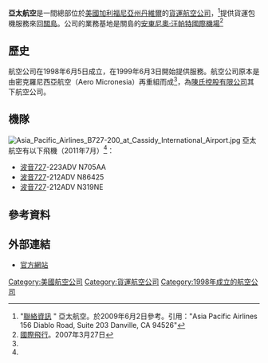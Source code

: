 {{Airline infobox
| airline = 亞太航空<br>Asia Pacific Airlines
| nativename = 
| image = 
| logo = APALogo.png
| logo_size =
| IATA= P9
| ICAO= MGE
| callsign= MAGELLAN
| founded= 1998年
| commenced = 1999年
| hubs= {{flag|關島}}[[安東尼奧·汪帕特國際機場|安東尼奧·汪帕特國際機場]]
| secondary_hubs = {{US}}[[檀香山國際機場|檀香山國際機場]]
| focus_cities= 
| frequent_flyer= 
| lounge= 
| alliance= 
| fleet_size= 3
| destinations= 6
| parent = [[陳氏控股有限公司|陳氏控股有限公司]]
| company_slogan = 
| headquarters= {{US}}[[加利福尼亞州|加利福尼亞州]][[丹維爾_(加利福尼亞州)|丹維爾]]
| key_people= 
| website= [https://web.archive.org/web/20090722204923/http://www.flyapa.com/ www.flyapa.com]
}}
'''亞太航空'''是一間總部位於[[美國|美國]][[加利福尼亞州|加利福尼亞州]][[丹維爾_(加利福尼亞州)|丹維爾]]的[[貨運航空公司|貨運航空公司]]，<ref>"[http://www.flyapa.com/contact.asp 聯絡資訊] {{Wayback|url=http://www.flyapa.com/contact.asp |date=20090304154614 }}" 亞太航空。於2009年6月2日參考。引用："Asia Pacific Airlines 156 Diablo Road, Suite 203 Danville, CA 94526"</ref>提供貨運包機服務來回[[關島|關島]]。公司的業務基地是關島的[[安東尼奧·汪帕特國際機場|安東尼奧·汪帕特國際機場]]<ref name="FI">[[國際飛行|國際飛行]]。2007年3月27日</ref>

==歷史==
航空公司在1998年6月5日成立，在1999年6月3日開始提供服務。航空公司原本是由密克羅尼西亞航空（Aero Micronesia）再重組而成<ref name="FI"/>，為[[陳氏控股有限公司|陳氏控股有限公司]]其下航空公司。

==機隊==
[[File:Asia_Pacific_Airlines_B727-200_at_Cassidy_International_Airport.jpg|thumb]]
亞太航空有以下飛機（2011年7月）<ref name="FI"/>：

*[[波音727|波音727]]-223ADV N705AA
*[[波音727|波音727]]-212ADV N86425
*[[波音727|波音727]]-212ADV N319NE

==參考資料==
{{reflist|2}}

==外部連結==
{{Portalbox|航空}}
*[https://web.archive.org/web/20090722204923/http://www.flyapa.com/ 官方網站]
{{航空小作品}}
{{美國的航空公司}}
[[Category:美國航空公司|Category:美國航空公司]]
[[Category:貨運航空公司|Category:貨運航空公司]]
[[Category:1998年成立的航空公司|Category:1998年成立的航空公司]]